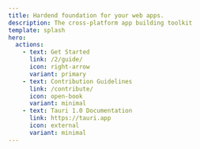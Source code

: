 ```yaml
---
title: Hardend foundation for your web apps.
description: The cross-platform app building toolkit
template: splash
hero:
  actions:
    - text: Get Started
      link: /2/guide/
      icon: right-arrow
      variant: primary
    - text: Contribution Guidelines
      link: /contribute/
      icon: open-book
      variant: minimal
    - text: Tauri 1.0 Documentation
      link: https://tauri.app
      icon: external
      variant: minimal
---
```



<canvas id="c"/>
<script src="/js/tfx.js"/>

<div class="hero-bg">
<div class="bg-logo"></div>
  <div class="bg-grad"></div>
  <div class="bg-grad-red"></div>
</div>

<div style="margin-top:10rem;background-color:#101010;border:1px solid;border-radius:16px;padding:2rem;display:flex;justify-content:center;scale:0.7;margin-bottom:5rem;overflow:hidden;">
## npm create tauri-app@latest
</div>

<br/>
# Ship tiny, fast, secure, cross-platform apps.
#### Tauri only ships the code needed for your app to run, no need to ship a whole browser with your app. Tauri apps are tiny, fast and secure by deafult.

<div style="display:flex;justify-content:center;scale:0.7;margin-bottom:5rem;overflow:hidden;">
<img src="smol.svg" />
I think we can do some 3D here, just got to sit down and write some webgl - alve
</div>

<br/>
<br/>
# Build it the way you know, once.
#### copy about this
<br/>

<div style="display:flex;justify-content:center;scale:2;opacity:0.4;z-index:-10;margin-bottom:30rem;overflow:hidden;">
<img src="frameworks.svg" />
</div>

# Seamless native code without the headackes.
#### Tauri has a built in event passing system allowing you painless communication from javascript to your native rust code that runs directly on your device.

<div style="display:flex;justify-content:center;scale:1.5;margin-bottom:30rem;overflow:hidden;">
<img src="tauwry.svg" />
</div>
<br/>

<CardGrid stagger>
  <Card title="Frontend Independent" icon="rocket">
    Bring your existing web stack to Tauri or start that new dream project.
    Tauri supports any frontend framework so you don't need to change your
    stack.
  </Card>
  <Card title="Cross Platform" icon="rocket">
    Build your app for Linux, macOS, Windows, Android and iOS - all from a
    single codebase.
  </Card>
  <Card title="Inter-Process Communication" icon="rocket">
    Write your frontend in JavaScript, application logic in Rust, and integrate
    deep into the system with Swift and Kotlin.
  </Card>
  <Card title="Maximum Security" icon="rocket">
    Feature
  </Card>
  <Card title="Minimal Size" icon="rocket">
    Feature
  </Card>
  <Card title="Powered by Rust" icon="rocket">
    Feature
  </Card>
</CardGrid>
